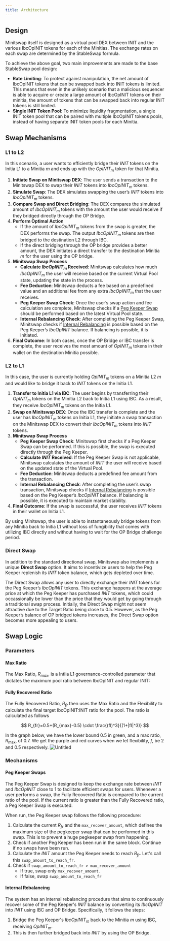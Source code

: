 ```yaml
---
title: Architecture
---
```



## Design

Minitswap itself is designed as a virtual pool DEX between <Tooltip tip={INIT}>INIT</Tooltip> and the various <Tooltip tip={IbcOpINIT}>IbcOpINIT</Tooltip> tokens for each of the Minitias. The exchange rates on each swap are determined by the StableSwap formula.

To achieve the above goal, two main improvements are made to the base StableSwap pool design:
- **Rate Limiting**: To protect against manipulation, the net amount of IbcOpINIT tokens that can be swapped back into INIT tokens is limited. This means that even in the unlikely scenario that a malicious sequencer is able to acquire or create a large amount of IbcOpINIT tokens on their minitia, the amount of tokens that can be swapped back into regular INIT tokens is still limited.
- **Single INIT Token Pool**: To minimize liquidity fragmentation, a single INIT token pool that can be paired with multiple IbcOpINIT tokens pools, instead of having separate INIT token pools for each Minitia.


## Swap Mechanisms

### L1 to L2

In this scenario, a user wants to efficiently bridge their $INIT$ tokens on the Initia L1 to a Minitia $m$ and ends up with the $OpINIT_m$ token for that Minitia.

1.	**Initiate Swap on Minitswap DEX**: The user sends a transaction to the Minitswap DEX to swap their $INIT$ tokens into $IbcOpINIT_m$ tokens.
2.	**Simulate Swap**: The DEX simulates swapping the user’s $INIT$ tokens into $IbcOpINIT_m$ tokens.
3.	**Compare Swap and Direct Bridging**: The DEX compares the simulated amount of $IbcOpINIT_m$ tokens with the amount the user would receive if they bridged directly through the OP Bridge.
4.	**Perform Optimal Action**
	-	If the amount of $IbcOpINIT_m$ tokens from the swap is greater, the DEX performs the swap. The output $IbcOpINIT_m$ tokens are then bridged to the destination L2 through IBC.
	-	If the direct bridging through the OP bridge provides a better amount, the DEX initiates a direct transfer to the destination Minitia $m$ for the user using the OP bridge.
5.  **Minitswap Swap Process**
	- **Calculate $IbcOpINIT_m$ Received**: Minitswap calculates how much $IbcOpINIT_m$ the user will receive based on the current Virtual Pool state, updating the state in the process.
	- **Fee Deduction**: Minitswap deducts a fee based on a predefined value and an additional fee from any extra $IbcOpINIT_m$ that the user receives.
	- **Peg Keeper Swap Check**: Once the user’s swap action and fee calculation are complete, Minitswap checks if a [Peg Keeper Swap](#peg-keeper-swaps) should be performed based on the latest Virtual Pool state.
	- **Internal Rebalancing Check**: After completing the Peg Keeper Swap, Minitswap checks if [Internal Rebalancing](#internal-rebalancing) is possible based on the Peg Keeper’s $IbcOpINIT$ balance. If balancing is possible, it is initiated.
6.	**Final Outcome**: In both cases, once the OP Bridge or IBC transfer is complete, the user receives the most amount of $OpINIT_m$ tokens in their wallet on the destination Minitia possible.

### L2 to L1

In this case, the user is currently holding $OpINIT_m$ tokens on a Minitia L2 $m$ and would like to bridge it back to  $INIT$ tokens on the Initia L1.

1.	**Transfer to Initia L1 via IBC**: The user begins by transferring their $OpINIT_m$ tokens on the Minitia L2 back to Initia L1 using IBC. As a result, they receive $IbcOpINIT_m$ tokens on the Initia L1.
2.	**Swap on Minitswap DEX**: Once the IBC transfer is complete and the user has $IbcOpINIT_m$ tokens on Initia L1, they initiate a swap transaction on the Minitswap DEX to convert their $IbcOpINIT_m$ tokens into $INIT$ tokens.
3. **Minitswap Swap Process**
    - **Peg Keeper Swap Check**: Minitswap first checks if a Peg Keeper Swap can be performed. If this is possible, the swap is executed directly through the Peg Keeper.
	-	**Calculate $INIT$ Received**: If the Peg Keeper Swap is not applicable, Minitswap calculates the amount of $INIT$ the user will receive based on the updated state of the Virtual Pool.
	-	**Fee Deduction**: Minitswap deducts a predefined fee amount from the transaction.
	- **Internal Rebalancing Check**: After completing the user’s swap transaction, Minitswap checks if [Internal Rebalancing](#internal-rebalancing) is possible based on the Peg Keeper’s $IbcOpINIT$ balance. If balancing is possible, it is executed to maintain market stability.
4. **Final Outcome**: If the swap is successful, the user receives $INIT$ tokens in their wallet on Initia L1.

By using Minitswap, the user is able to instantaneously bridge tokens from any Minitia back to Initia L1 without loss of fungibility that comes with utilizing IBC directly and without having to wait for the OP Bridge challenge period.

### Direct Swap

In addition to the standard directional swap, Minitswap also implements a unique **Direct Swap** option. It aims to incentivize users to help the Peg Keeper replenish its $INIT$ token balance, which gets depleted over time.


The Direct Swap allows any user to directly exchange their $INIT$ tokens for the Peg Keeper’s $IbcOpINIT$ tokens. This exchange happens at the average price at which the Peg Keeper has purchased $INIT$ tokens, which could occassionally be lower than the price that they would get by going through a traditional swap process. Initially, the Direct Swap might not seem attractive due to the Target Ratio being close to 0.5. However, as the Peg Keeper’s balance of OP bridged tokens increases, the Direct Swap option becomes more appealing to users.

## Swap Logic

### Parameters

#### Max Ratio

The Max Ratio, $R_{max}$, is a Intiia L1 governance-controlled parameter that dictates the maximum pool ratio between IbcOpINIT and regular INIT:

#### Fully Recovered Ratio

The Fully Recovered Ratio, $R_{fr}$ then uses the Max Ratio and the Flexibility to calculate the final target IbcOpINIT:INIT ratio for the pool. The ratio is calculated as follows

$$
R_{fr}=0.5+(R_{max}-0.5) \cdot \frac{(fI)^3}{(1+|fI|^3)}
$$

In the graph below, we have the lower bound 0.5 in green, and a <Tooltip tip={MaxRatio}>max ratio</Tooltip>, $R_\text{max}$, of 0.7. We get the purple and red curves when we let <Tooltip tip={Flexibility}>flexibility</Tooltip>, $f$, be 2 and 0.5 respectively.
![Untitled](https://hackmd.io/_uploads/B1BbFej8R.png)

### Mechanisms

#### Peg Keeper Swaps

The Peg Keeper Swap is designed to keep the exchange rate between $INIT$ and $IbcOpINIT$ close to 1 to facilitate efficient swaps for users.  Whenever a user performs a swap, the Fully Recovered Ratio is compared to the current ratio of the pool. If the current ratio is greater than the Fully Recovered ratio, a Peg Keeper Swap is executed.

When run, the Peg Keeper swap follows the following procedure:

1. Calculate the current $R_{fr}$ and the `max_recover_amount`, which defines the maximum size of the pegkeeper swap that can be performed in this swap. This is to prevent a huge pegkeeper swap from happening.
2. Check if another Peg Keeper has been run in the same block. Continue if no swaps have been run.
3. Calculate the $INIT$ amount the Peg Keeper needs to reach $R_{fr}$. Let's call this `swap_amount_to_reach_fr`.
4. Check if `swap_amount_to_reach_fr > max_recover_amount`
    - If true, swap only `max_recover_amount`.
    - If false, swap `swap_amount_to_reach_fr`

#### Internal Rebalancing

The system has an internal rebalancing procedure that aims to continuously recover some of the Peg Keeper's $INIT$ balance by converting its $IbcOpINIT$ into $INIT$ using IBC and OP Bridge. Specifically, it follows the steps:

1. Bridge the Peg Keeper's $IbcOpINIT_m$ back to the Minitia $m$ using IBC, receiving $OpINIT_m$.
2. This is then further bridged back into $INIT$ by using the OP Bridge.